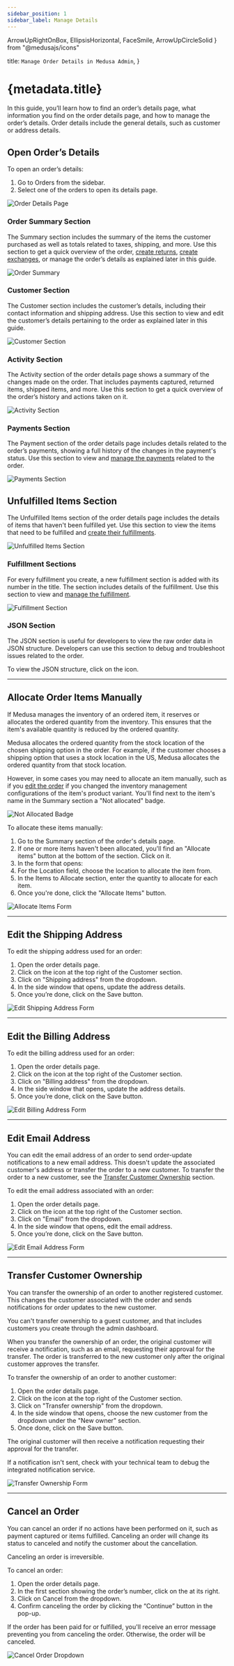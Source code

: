 ```yaml
---
sidebar_position: 1
sidebar_label: Manage Details
---
```


  ArrowUpRightOnBox, 
  EllipsisHorizontal, 
  FaceSmile,
  ArrowUpCircleSolid
} from "@medusajs/icons"

  title: `Manage Order Details in Medusa Admin`,
}

# {metadata.title}

In this guide, you’ll learn how to find an order’s details page, what information you find on the order details page, and how to manage the order’s details. Order details include the general details, such as customer or address details.

## Open Order’s Details

To open an order’s details:

1. Go to Orders from the sidebar.
2. Select one of the orders to open its details page.

![Order Details Page](https://res.cloudinary.com/dza7lstvk/image/upload/v1739543439/User%20Guide/Screenshot_2025-02-14_at_4.30.14_PM_nirqsy.png)

### Order Summary Section

The Summary section includes the summary of the items the customer purchased as well as totals related to taxes, shipping, and more. Use this section to get a quick overview of the order, [create returns](../returns/page.mdx), [create exchanges](../exchanges/page.mdx), or manage the order’s details as explained later in this guide.

![Order Summary](https://res.cloudinary.com/dza7lstvk/image/upload/v1739543620/User%20Guide/Screenshot_2025-02-14_at_4.33.05_PM_ockept.png)

### Customer Section

The Customer section includes the customer’s details, including their contact information and shipping address. Use this section to view and edit the customer’s details pertaining to the order as explained later in this guide.

![Customer Section](https://res.cloudinary.com/dza7lstvk/image/upload/v1739543745/User%20Guide/Screenshot_2025-02-14_at_4.35.27_PM_b4vav0.png)

### Activity Section

The Activity section of the order details page shows a summary of the changes made on the order. That includes payments captured, returned items, shipped items, and more. Use this section to get a quick overview of the order’s history and actions taken on it.

![Activity Section](https://res.cloudinary.com/dza7lstvk/image/upload/v1739543897/User%20Guide/Screenshot_2025-02-14_at_4.37.58_PM_dcl0lw.png)

### Payments Section

The Payment section of the order details page includes details related to the order’s payments, showing a full history of the changes in the payment's status. Use this section to view and [manage the payments](../payments/page.mdx) related to the order.

![Payments Section](https://res.cloudinary.com/dza7lstvk/image/upload/v1739544008/User%20Guide/Screenshot_2025-02-14_at_4.39.51_PM_vufzzu.png)

## Unfulfilled Items Section

The Unfulfilled Items section of the order details page includes the details of items that haven't been fulfilled yet. Use this section to view the items that need to be fulfilled and [create their fulfillments](../fulfillments/page.mdx).

![Unfulfilled Items Section](https://res.cloudinary.com/dza7lstvk/image/upload/v1739544116/User%20Guide/Screenshot_2025-02-14_at_4.40.44_PM_vjrput.png)

### Fulfillment Sections

For every fulfillment you create, a new fulfillment section is added with its number in the title. The section includes details of the fulfillment. Use this section to view and [manage the fulfillment](../fulfillments/page.mdx).

![Fulfillment Section](https://res.cloudinary.com/dza7lstvk/image/upload/v1739544250/User%20Guide/Screenshot_2025-02-14_at_4.43.21_PM_lcm50k.png)

### JSON Section

The JSON section is useful for developers to view the raw order data in JSON structure. Developers can use this section to debug and troubleshoot issues related to the order.

To view the JSON structure, click on the <InlineIcon Icon={ArrowUpRightOnBox} alt="Expand" /> icon. 

---

## Allocate Order Items Manually

If Medusa manages the inventory of an ordered item, it reserves or allocates the ordered quantity from the inventory. This ensures that the item's available quantity is reduced by the ordered quantity.

Medusa allocates the ordered quantity from the stock location of the chosen shipping option in the order. For example, if the customer chooses a shipping option that uses a stock location in the US, Medusa allocates the ordered quantity from that stock location.

However, in some cases you may need to allocate an item manually, such as if you [edit the order](../edit/page.mdx) if you changed the inventory management configurations of the item's product variant. You'll find next to the item's name in the Summary section a "Not allocated" badge.

![Not Allocated Badge](https://res.cloudinary.com/dza7lstvk/image/upload/v1739546156/User%20Guide/Screenshot_2025-02-14_at_5.14.59_PM_fgc2d2.png)

To allocate these items manually:

1. Go to the Summary section of the order's details page.
2. If one or more items haven't been allocated, you'll find an "Allocate items" button at the bottom of the section. Click on it.
3. In the form that opens:
  1. For the Location field, choose the location to allocate the item from.
  2. In the Items to Allocate section, enter the quantity to allocate for each item.
4. Once you're done, click the "Allocate Items" button.

![Allocate Items Form](https://res.cloudinary.com/dza7lstvk/image/upload/v1739545718/User%20Guide/Screenshot_2025-02-14_at_5.07.46_PM_mzi0bg.png)

---

## Edit the Shipping Address

To edit the shipping address used for an order:

1. Open the order details page.
2. Click on the <InlineIcon Icon={EllipsisHorizontal} alt="three-dot" /> icon at the top right of the Customer section.
3. Click on "Shipping address" from the dropdown.
4. In the side window that opens, update the address details.
5. Once you’re done, click on the Save button.

![Edit Shipping Address Form](https://res.cloudinary.com/dza7lstvk/image/upload/v1739546317/User%20Guide/Screenshot_2025-02-14_at_5.18.13_PM_zfi5ly.png)

---

## Edit the Billing Address

To edit the billing address used for an order:

1. Open the order details page.
2. Click on the <InlineIcon Icon={EllipsisHorizontal} alt="three-dot" /> icon at the top right of the Customer section.
3. Click on "Billing address" from the dropdown.
4. In the side window that opens, update the address details.
5. Once you’re done, click on the Save button.

![Edit Billing Address Form](https://res.cloudinary.com/dza7lstvk/image/upload/v1739546393/User%20Guide/Screenshot_2025-02-14_at_5.19.43_PM_wzmy8p.png)

---

## Edit Email Address

You can edit the email address of an order to send order-update notifications to a new email address. This doesn't update the associated customer's address or transfer the order to a new customer. To transfer the order to a new customer, see the [Transfer Customer Ownership](#transfer-customer-ownership) section.

To edit the email address associated with an order:

1. Open the order details page.
2. Click on the <InlineIcon Icon={EllipsisHorizontal} alt="three-dot" /> icon at the top right of the Customer section.
3. Click on "Email" from the dropdown.
4. In the side window that opens, edit the email address.
5. Once you’re done, click on the Save button.

![Edit Email Address Form](https://res.cloudinary.com/dza7lstvk/image/upload/v1739546558/User%20Guide/Screenshot_2025-02-14_at_5.22.06_PM_fmrnc6.png)

---

## Transfer Customer Ownership

You can transfer the ownership of an order to another registered customer. This changes the customer associated with the order and sends notifications for order updates to the new customer.

<Note>

You can't transfer ownership to a guest customer, and that includes customers you create through the admin dashboard.

</Note>

When you transfer the ownership of an order, the original customer will receive a notification, such as an email, requesting their approval for the transfer. The order is transferred to the new customer only after the original customer approves the transfer.

To transfer the ownership of an order to another customer:

1. Open the order details page.
2. Click on the <InlineIcon Icon={EllipsisHorizontal} alt="three-dot" /> icon at the top right of the Customer section.
3. Click on "Transfer ownership" from the dropdown.
4. In the side window that opens, choose the new customer from the dropdown under the "New owner" section.
5. Once done, click on the Save button.

The original customer will then receive a notification requesting their approval for the transfer.

<Note>

If a notification isn't sent, check with your technical team to debug the integrated notification service.

</Note>

![Transfer Ownership Form](https://res.cloudinary.com/dza7lstvk/image/upload/v1739546904/User%20Guide/Screenshot_2025-02-14_at_5.28.12_PM_brwpek.png)

---

## Cancel an Order

You can cancel an order if no actions have been performed on it, such as payment captured or items fulfilled. Canceling an order will change its status to canceled and notify the customer about the cancellation.

<Note type="warning">

Canceling an order is irreversible.

</Note>

To cancel an order:

1. Open the order details page.
2. In the first section showing the order’s number, click on the <InlineIcon Icon={EllipsisHorizontal} alt="three-dots" /> at its right.
3. Click on Cancel from the dropdown.
4. Confirm canceling the order by clicking the “Continue” button in the pop-up.

If the order has been paid for or fulfilled, you'll receive an error message preventing you from canceling the order. Otherwise, the order will be canceled.

![Cancel Order Dropdown](https://res.cloudinary.com/dza7lstvk/image/upload/v1739547244/User%20Guide/Screenshot_2025-02-14_at_5.32.38_PM_urp4yg.png)
